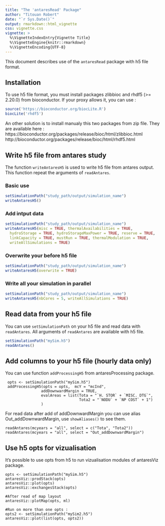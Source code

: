 ```yaml
---
title: "The 'antaresRead' Package"
author: "Titouan Robert"
date: "`r Sys.Date()`"
output: rmarkdown::html_vignette
css: vignette.css
vignette: >
  %\VignetteIndexEntry{Vignette Title}
  %\VignetteEngine{knitr::rmarkdown}
  %\VignetteEncoding{UTF-8}
---
```



This document describes use of the `antaresRead` package with h5 file format.

## Installation

To use h5 file format, you must install packages zlibbioc and rhdf5 (>= 2.20.0) from bioconductor. If your proxy allows it, you can use :

```r
source('https://bioconductor.org/biocLite.R')
biocLite('rhdf5')
```

An other solution is to install manualy this two packages from zip file. They are available here :
https://bioconductor.org/packages/release/bioc/html/zlibbioc.html
http://bioconductor.org/packages/release/bioc/html/rhdf5.html

## Write h5 file from antares study

The function ```writeAntaresH5``` is used to write h5 file from antares output. This function repeat the arguments of ```readAntares```.

### Basic use

```r
setSimulationPath("study_path/output/simulation_name")
writeAntaresH5()
```

### Add intput data

```r
setSimulationPath("study_path/output/simulation_name")
writeAntaresH5(misc = TRUE, thermalAvailabilities = TRUE,
  hydroStorage = TRUE, hydroStorageMaxPower = TRUE, reserve = TRUE,
  linkCapacity = TRUE, mustRun = TRUE, thermalModulation = TRUE,
  writeAllSimulations = TRUE)
```

### Overwrite your before h5 file

```r
setSimulationPath("study_path/output/simulation_name")
writeAntaresH5(overwrite = TRUE)
```

### Write all your simulation in parallel

```r
setSimulationPath("study_path/output/simulation_name")
writeAntaresH5(nbCores = 5, writeAllSimulations = TRUE)
```

## Read data from your h5 file

You can use ```setSimulationPath``` on your h5 file and read data with ```readAntares```. All arguments of ```readAntares``` are available with h5 file.
```r
setSimulationPath("mySim.h5")
readAntares()
```

## Add columns to your h5 file (hourly data only)

You can use function ```addProcessingH5``` from antaresProcessing package. 
```
 opts <- setSimulationPath("mySim.h5")
 addProcessingH5(opts = opts,  mcY = "mcInd",
                addDownwardMargin = TRUE,
                evalAreas = list(Tota = "`H. STOR` + `MISC. DTG`",
                                 Tota2 = "`NODU` + `NP COST` + 1")
                )
```

For read data after add of addDownwardMargin you can use alias Out_addDownwardMargin, use ```showAliases()``` to see them.

```
readAntares(mcyears = "all", select = c("Tota", "Tota2"))
readAntares(mcyears = "all", select = "Out_addDownwardMargin")
```

## Use h5 opts for vizualisation
It's possible to use opts from h5 to run vizualisation modules of antaresViz package.

```
opts <- setSimulationPath("mySim.h5")
antaresViz::prodStack(opts)
antaresViz::plot(opts)
antaresViz::exchangesStack(opts)

#After read of map layout
antaresViz::plotMap(opts, ml)

#Run on more than one opts :
opts2 <- setSimulationPath("mySim2.h5")
antaresViz::plot(list(opts, opts2))
```
